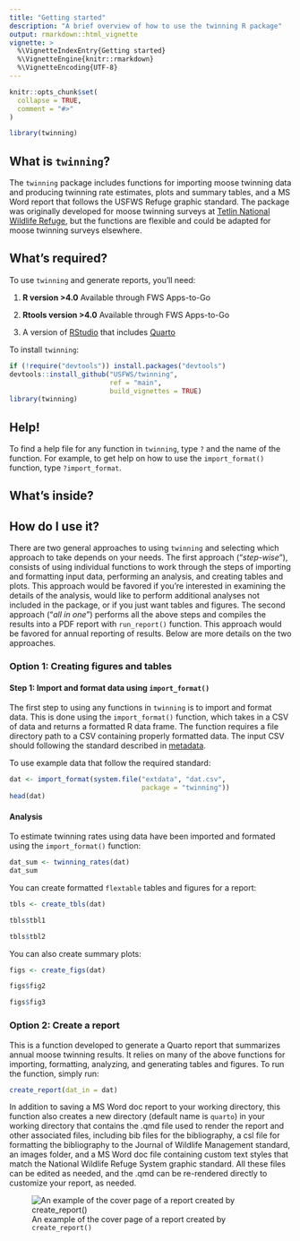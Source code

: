 ```yaml
---
title: "Getting started"
description: "A brief overview of how to use the twinning R package"
output: rmarkdown::html_vignette
vignette: >
  %\VignetteIndexEntry{Getting started}
  %\VignetteEngine{knitr::rmarkdown}
  %\VignetteEncoding{UTF-8}
---
```


```r
knitr::opts_chunk$set(
  collapse = TRUE,
  comment = "#>"
)
```

```r
library(twinning)
```

## What is `twinning`?

The `twinning` package includes functions for importing moose twinning data and producing twinning rate estimates, plots and summary tables, and a MS Word report that follows the USFWS Refuge graphic standard. The package was originally developed for moose twinning surveys at [Tetlin National Wildlife Refuge](https://iris.fws.gov/APPS/ServCat/Reference/Profile/145850), but the functions are flexible and could be adapted for moose twinning surveys elsewhere. 

## What's required?

To use `twinning` and generate reports, you’ll need:

1.  **R version \>4.0** Available through FWS Apps-to-Go

2.  **Rtools version \>4.0** Available through FWS Apps-to-Go

3. A version of [RStudio](https://posit.co/download/rstudio-desktop/) that includes [Quarto](https://quarto.org/)

To install `twinning`:  

``` r
if (!require("devtools")) install.packages("devtools")  
devtools::install_github("USFWS/twinning", 
                         ref = "main", 
                         build_vignettes = TRUE)  
library(twinning)
```

## Help!

To find a help file for any function in `twinning`, type `?` and the name of the function. For example, to get help on how to use the `import_format()` function, type `?import_format`. 


## What's inside?

## How do I use it?  
There are two general approaches to using `twinning` and selecting which approach to take depends on your needs. The first approach ("*step-wise*"), consists of using individual functions to work through the steps of importing and formatting input data, performing an analysis, and creating tables and plots. This approach would be favored if you're interested in examining the details of the analysis, would like to perform additional analyses not included in the package, or if you just want tables and figures. The second approach ("*all in one*") performs all the above steps and compiles the results into a PDF report with `run_report()` function. This approach would be favored for annual reporting of results. Below are more details on the two approaches.


### Option 1: Creating figures and tables

#### Step 1: Import and format data using `import_format()`
The first step to using any functions in `twinning` is to import and format data. This is done using the `import_format()` function, which takes in a CSV of data and returns a formatted R data frame. The function requires a file directory path to a CSV containing properly formatted data. The input CSV should following the standard described in [metadata](https://iris.fws.gov/APPS/ServCat/Reference/Profile/179584).

To use example data that follow the required standard:

``` r
dat <- import_format(system.file("extdata", "dat.csv", 
                                 package = "twinning"))
head(dat)
```


#### Analysis

To estimate twinning rates using data have been imported and formated using the `import_format()` function:

``` r
dat_sum <- twinning_rates(dat)
dat_sum
```

You can create formatted `flextable` tables and figures for a report:

``` r
tbls <- create_tbls(dat)
```

``` r
tbls$tbl1
```

``` r
tbls$tbl2
```

You can also create summary plots:

``` r
figs <- create_figs(dat)
```

``` r
figs$fig2
```

``` r
figs$fig3
```


### Option 2: Create a report
This is a function developed to generate a Quarto report that summarizes annual moose twinning results. It relies on many of the above functions for importing, formatting, analyzing, and generating tables and figures. To run the function, simply run:
```r
create_report(dat_in = dat)
```

In addition to saving a MS Word doc report to your working directory, this function also creates a new directory (default name is `quarto`) in your working directory that contains the .qmd file used to render the report and other associated files, including bib files for the bibliography, a csl file for formatting the bibliography to the Journal of Wildlife Management standard, an images folder, and a MS Word doc file containing custom text styles that match the National Wildlife Refuge System graphic standard. All these files can be edited as needed, and the .qmd can be re-rendered directly to customize your report, as needed.

![An example of the cover page of a report created by `create_report()`](./images/report.png)

